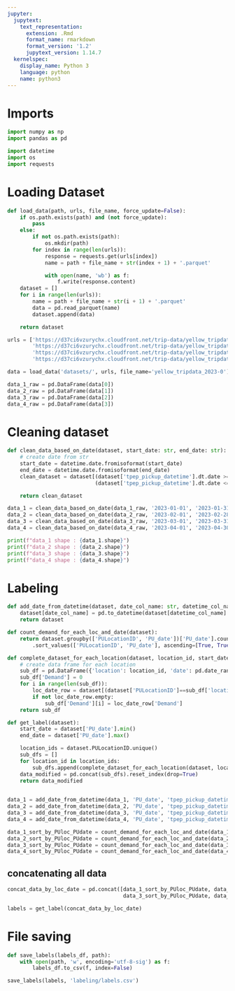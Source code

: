 ```yaml
---
jupyter:
  jupytext:
    text_representation:
      extension: .Rmd
      format_name: rmarkdown
      format_version: '1.2'
      jupytext_version: 1.14.7
  kernelspec:
    display_name: Python 3
    language: python
    name: python3
---
```


# Imports

```python
import numpy as np
import pandas as pd

import datetime
import os
import requests
```

# Loading Dataset

```python
def load_data(path, urls, file_name, force_update=False):
    if os.path.exists(path) and (not force_update):
        pass
    else:
        if not os.path.exists(path):
            os.mkdir(path)
        for index in range(len(urls)):
            response = requests.get(urls[index])
            name = path + file_name + str(index + 1) + '.parquet'

            with open(name, 'wb') as f:
                f.write(response.content)
    dataset = []
    for i in range(len(urls)):
        name = path + file_name + str(i + 1) + '.parquet'
        data = pd.read_parquet(name)
        dataset.append(data)

    return dataset
```

```python
urls = ['https://d37ci6vzurychx.cloudfront.net/trip-data/yellow_tripdata_2023-01.parquet',
        'https://d37ci6vzurychx.cloudfront.net/trip-data/yellow_tripdata_2023-02.parquet',
        'https://d37ci6vzurychx.cloudfront.net/trip-data/yellow_tripdata_2023-03.parquet',
        'https://d37ci6vzurychx.cloudfront.net/trip-data/yellow_tripdata_2023-04.parquet']

data = load_data('datasets/', urls, file_name='yellow_tripdata_2023-0')

data_1_raw = pd.DataFrame(data[0])
data_2_raw = pd.DataFrame(data[1])
data_3_raw = pd.DataFrame(data[2])
data_4_raw = pd.DataFrame(data[3])
```

# Cleaning dataset

```python
def clean_data_based_on_date(dataset, start_date: str, end_date: str):
    # create date from str
    start_date = datetime.date.fromisoformat(start_date)
    end_date = datetime.date.fromisoformat(end_date)
    clean_dataset = dataset[(dataset['tpep_pickup_datetime'].dt.date >= start_date) &
                            (dataset['tpep_pickup_datetime'].dt.date <= end_date)]

    return clean_dataset
```

```python
data_1 = clean_data_based_on_date(data_1_raw, '2023-01-01', '2023-01-31')   # January
data_2 = clean_data_based_on_date(data_2_raw, '2023-02-01', '2023-02-28')   # February
data_3 = clean_data_based_on_date(data_3_raw, '2023-03-01', '2023-03-31')   # March
data_4 = clean_data_based_on_date(data_4_raw, '2023-04-01', '2023-04-30')   # April
```

```python
print(f"data_1 shape : {data_1.shape}")
print(f"data_2 shape : {data_2.shape}")
print(f"data_3 shape : {data_3.shape}")
print(f"data_4 shape : {data_4.shape}")
```

# Labeling

```python
def add_date_from_datetime(dataset, date_col_name: str, datetime_col_name: str):
    dataset[date_col_name] = pd.to_datetime(dataset[datetime_col_name].dt.date)
    return dataset
```

```python
def count_demand_for_each_loc_and_date(dataset):
    return dataset.groupby(['PULocationID', 'PU_date'])['PU_date'].count().to_frame('Demand')\
        .sort_values(['PULocationID', 'PU_date'], ascending=[True, True]).reset_index()
```

```python
def complete_dataset_for_each_location(dataset, location_id, start_date, end_date):
    # create data frame for each location
    sub_df = pd.DataFrame({'location': location_id, 'date': pd.date_range(start=start_date, end=end_date)})
    sub_df['Demand'] = 0
    for i in range(len(sub_df)):
        loc_date_row = dataset[(dataset['PULocationID']==sub_df['location'][i]) & (dataset['PU_date']==sub_df['date'][i])]
        if not loc_date_row.empty:
            sub_df['Demand'][i] = loc_date_row['Demand']
    return sub_df
```

```python
def get_label(dataset):
    start_date = dataset['PU_date'].min()
    end_date = dataset['PU_date'].max()

    location_ids = dataset.PULocationID.unique()
    sub_dfs = []
    for location_id in location_ids:
        sub_dfs.append(complete_dataset_for_each_location(dataset, location_id, start_date, end_date))
    data_modified = pd.concat(sub_dfs).reset_index(drop=True)
    return data_modified
    
```

```python
data_1 = add_date_from_datetime(data_1, 'PU_date', 'tpep_pickup_datetime')
data_2 = add_date_from_datetime(data_2, 'PU_date', 'tpep_pickup_datetime')
data_3 = add_date_from_datetime(data_3, 'PU_date', 'tpep_pickup_datetime')
data_4 = add_date_from_datetime(data_4, 'PU_date', 'tpep_pickup_datetime')
```

```python
data_1_sort_by_PUloc_PUdate = count_demand_for_each_loc_and_date(data_1)
data_2_sort_by_PUloc_PUdate = count_demand_for_each_loc_and_date(data_2)
data_3_sort_by_PUloc_PUdate = count_demand_for_each_loc_and_date(data_3)
data_4_sort_by_PUloc_PUdate = count_demand_for_each_loc_and_date(data_4)
```

## concatenating all data

```python
concat_data_by_loc_date = pd.concat([data_1_sort_by_PUloc_PUdate, data_2_sort_by_PUloc_PUdate,
                                     data_3_sort_by_PUloc_PUdate, data_4_sort_by_PUloc_PUdate]).reset_index(drop=True)
```

```python
labels = get_label(concat_data_by_loc_date)
```

# File saving

```python
def save_labels(labels_df, path):
    with open(path, 'w', encoding='utf-8-sig') as f:
        labels_df.to_csv(f, index=False)
```

```python
save_labels(labels, 'labeling/labels.csv')
```
